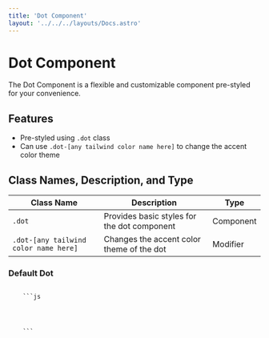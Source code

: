 ```yaml
---
title: 'Dot Component'
layout: '../../../layouts/Docs.astro'
---
```



# Dot Component

The Dot Component is a flexible and customizable component pre-styled for your convenience.

## Features

- Pre-styled using `.dot` class
- Can use `.dot-[any tailwind color name here]` to change the accent color theme

## Class Names, Description, and Type

| Class Name                            | Description                                 | Type      |
| ------------------------------------- | ------------------------------------------- | --------- |
| `.dot`                                | Provides basic styles for the dot component | Component |
| `.dot-[any tailwind color name here]` | Changes the accent color theme of the dot   | Modifier  |

### Default Dot

<Preview client:load>
  <span class='dot dot-green'></span>
  <span class='dot dot-yellow'></span>
  <span class='dot dot-red'></span>
  <span class='dot '></span>
  <Code slot="html">
    ```js
    <span class='dot dot-green'></span>
    <span class='dot dot-yellow'></span>
    <span class='dot dot-red'></span>
    <span class='dot '></span>
    ```
  </Code>
</Preview>

